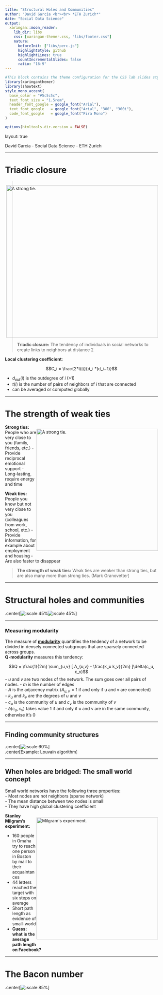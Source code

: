 ```yaml
---
title: "Structural Holes and Communities"
author: "David Garcia <br><br> *ETH Zurich*"
date: "Social Data Science"
output:
  xaringan::moon_reader:
    lib_dir: libs 
    css: [xaringan-themer.css, "libs/footer.css"]
    nature:
      beforeInit: ["libs/perc.js"]
      highlightStyle: github
      highlightLines: true
      countIncrementalSlides: false
      ratio: "16:9"
---
```



```r
#This block contains the theme configuration for the CSS lab slides style
library(xaringanthemer)
library(showtext)
style_mono_accent(
  base_color = "#5c5c5c",
  text_font_size = "1.5rem",
  header_font_google = google_font("Arial"),
  text_font_google   = google_font("Arial", "300", "300i"),
  code_font_google   = google_font("Fira Mono")
)
```

```r
options(htmltools.dir.version = FALSE)
```

layout: true

<div class="my-footer"><span>David Garcia - Social Data Science - ETH Zurich</span></div> 

---

# Triadic closure


<div style="float:right">
<img src="closedTriad.png" alt="A strong tie." width=500pt/>
</div>

>  **Triadic closure:** The tendency of individuals in social networks to create links to neighbors at distance 2

**Local clustering coefficient**:

$$C_i = \frac{2*t(i)}{d_i *(d_i−1)}$$

- $d_{out}(i)$ is the outdegree of $i$ (>1) 
- $t(i)$ is the number of pairs of neighbors of $i$ that are connected
- can be averaged or computed globally

---

# The strength of weak ties

<div style="float:right">
<img src="strongTie.png" alt="A strong tie." width=400pt/>
</div>

**Strong ties:** People who are very close to you (family, friends, etc.)
- Provide reciprocal emotional support
- Long-lasting, require energy and time

**Weak ties:** People you know but not very close to you (colleagues from work, school, etc.)
- Provide information, for example about employment and housing
- Are also faster to disappear

> **The strength of weak ties:** Weak ties are weaker than strong ties, but are also many more than strong ties. (Mark Granovetter) 

---

# Structural holes and communities

.center[![:scale 45%](structuralHole.png)![:scale 45%](ModularNetwork.png)]

---

### Measuring modularity

The measure of [**modularity**](https://www.pnas.org/content/103/23/8577.short) quantifies the tendency of a network to be divided in densely connected subgroups that are sparsely connected across groups.   
**Q-modularity** measures this tendency:

$$Q = \frac{1}{2m} \sum_{u,v} [ A_{u,v} - \frac{k_u k_v}{2m} ]\delta(c_u, c_v)$$
- $u$ and $v$ are two nodes of the network. The sum goes over all pairs of nodes.
- $m$ is the number of edges  
- $A$ is the adjacency matrix ($A_{u,v} = 1$ if and only if u and v are connected)  
- $k_u$ and $k_v$ are the degrees of $u$ and $v$  
- $c_u$ is the community of $u$ and $c_v$ is the community of $v$  
- $δ(c_u,c_v)$ takes value $1$ if and only if u and v are in the same community, otherwise it's $0$  


---

## Finding community structures

.center[![:scale 60%](Louvain.png)]  
.center[Example: Louvain algorithm]


---

## When holes are bridged: The small world concept

Small world networks have the following three properties:  
- Most nodes are not neighbors (sparse network)  
- The mean distance between two nodes is small  
- They have high global clustering coefficient

<div style="float:right">
<img src="map_us.png" alt="Milgram's experiment." width=400pt/>
</div>


**Stanley Milgram's experiment:**

- 160 people in Omaha try to reach one person in Boston by mail to their acquaintances
- 44 letters reached the target with six steps on average
- Short path length as evidence of small-world
- **Guess: what is the average path length on Facebook?**


---

# The Bacon number
.center[![:scale 85%](bacon.png)]


